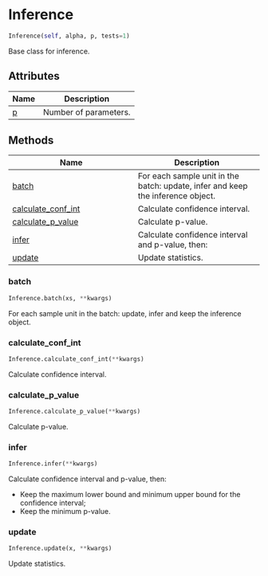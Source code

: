 # Inference { #savvi.Inference }

```python
Inference(self, alpha, p, tests=1)
```

Base class for inference.

## Attributes

| Name | Description |
| --- | --- |
| [p](#savvi.Inference.p) | Number of parameters. |

## Methods

| Name | Description |
| --- | --- |
| [batch](#savvi.Inference.batch) | For each sample unit in the batch: update, infer and keep the inference object. |
| [calculate_conf_int](#savvi.Inference.calculate_conf_int) | Calculate confidence interval. |
| [calculate_p_value](#savvi.Inference.calculate_p_value) | Calculate p-value. |
| [infer](#savvi.Inference.infer) | Calculate confidence interval and p-value, then: |
| [update](#savvi.Inference.update) | Update statistics. |

### batch { #savvi.Inference.batch }

```python
Inference.batch(xs, **kwargs)
```

For each sample unit in the batch: update, infer and keep the inference object.

### calculate_conf_int { #savvi.Inference.calculate_conf_int }

```python
Inference.calculate_conf_int(**kwargs)
```

Calculate confidence interval.

### calculate_p_value { #savvi.Inference.calculate_p_value }

```python
Inference.calculate_p_value(**kwargs)
```

Calculate p-value.

### infer { #savvi.Inference.infer }

```python
Inference.infer(**kwargs)
```

Calculate confidence interval and p-value, then:

* Keep the maximum lower bound and minimum upper bound for the confidence interval;
* Keep the minimum p-value.

### update { #savvi.Inference.update }

```python
Inference.update(x, **kwargs)
```

Update statistics.